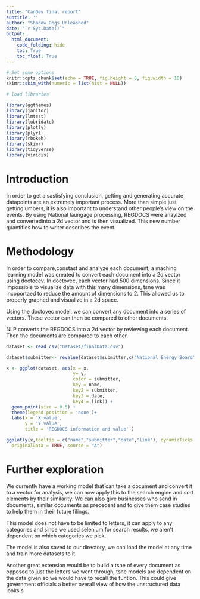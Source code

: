 ```yaml
---
title: "CanDev final report"
subtitle: ''
author: "Shadow Dogs Unleashed"
date: "`r Sys.Date()`"
output: 
  html_document:
    code_folding: hide
    toc: True
    toc_float: True
---
```


```r

# Set some options
knitr::opts_chunk$set(echo = TRUE, fig.height = 8, fig.width = 10)
skimr::skim_with(numeric = list(hist = NULL))

# load libraries

library(ggthemes)
library(janitor)
library(lmtest)
library(lubridate)
library(plotly)
library(plyr)
library(rbokeh)
library(skimr)
library(tidyverse)
library(viridis)


```

# Introduction

In order to get a sastisfying conclusion, getting and generating  accurate datapoints are an extremely important process. More than simple just getting umbers, it is also important to understand other people's view on the events. By using National laungage processing, REGDOCS were anaylzed and convertedinto a 2d vector and is then visualized. This new number quantifies how to writer describes the event. 

# Methodology

In order to compare,constast and analyze each document, a maching learning model was created to convert each document into a 2d vector using doctocev. In doctovec, each vector had 500 dimensions. Since it impossible to visualize data with this many dimensions, tsne was incoportaed to reduce the amount of dimensions to 2. This allowed us to properly graphed and visualize in a 2d space. 

Using the doctovec model, we can convert any document into a series of vectors. These vector can then be compared to other documents.

NLP converts the REGDOCS into a 2d vector by reviewing each document. Then the documents are compared to each other. 


```r
dataset <- read_csv("Dataset/finalData.csv") 

dataset$submitter<- revalue(dataset$submitter,c("National Energy Board" = "NEB"))

x <- ggplot(dataset, aes(x = x, 
                         y= y,
                         color = submitter,
                         key = name,
                         key2 = submitter,
                         key3 = date,
                         key4 = link)) + 
  geom_point(size = 0.5) +
  theme(legend.position = 'none')+
  labs(x = 'X value',
       y = 'Y value',
       title = 'REGDOCS information and value' )

ggplotly(x,tooltip = c("name","submitter","date","link"), dynamicTicks = TRUE, layerData = 1,
  originalData = TRUE, source = "A")


```
# Further exploration
We currently have a working model that can take a document and convert it to a vector for analysis, we can now apply this to the search engine and sort elements by their similarity. We can also give businesses who send in documents, similar documents as precedent and to give them case studies to help them in their future filings.

This model does not have to be limited to letters, it can apply to any categories and since we used selenium for search results, we aren't dependent on which categories we pick. 

The model is also saved to our directory, we can load the model at any time and train more datasets to it.

Another great extension would be to build a tsne of every document as opposed to just the letters we went through, tsne models are dependent on the data given so we would have to recall the funtion. This could give government officials a better overall view of how the unstructured data looks.s
